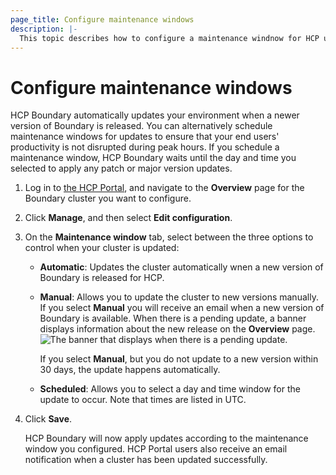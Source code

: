 ```yaml
---
page_title: Configure maintenance windows
description: |-
  This topic describes how to configure a maintenance windnow for HCP upgrades and updates.
---
```


# Configure maintenance windows

HCP Boundary automatically updates your environment when a newer version of Boundary is released.
You can alternatively schedule maintenance windows for updates to ensure that your end users' productivity is not disrupted during peak hours.
If you schedule a maintenance window, HCP Boundary waits until the day and time you selected to apply any patch or major version updates.

1. Log in to [the HCP Portal](https://portal.cloud.hashicorp.com/), and navigate to the **Overview** page for the Boundary cluster you want to configure.
1. Click **Manage**, and then select **Edit configuration**.
1. On the **Maintenance window** tab, select between the three options to control when your cluster is updated:
   - **Automatic**: Updates the cluster automatically wnen a new version of Boundary is released for HCP.
   - **Manual**: Allows you to update the cluster to new versions manually.
   If you select **Manual** you will receive an email when a new version of Boundary is available.
   When there is a pending update, a banner displays information about the new release on the **Overview** page.
   ![The banner that displays when there is a pending update.](/img/docs/boundary/new-version-available.png)

      <Warning>

      If you select **Manual**, but you do not update to a new version within 30 days, the update happens automatically.

      </Warning>

   - **Scheduled**: Allows you to select a day and time window for the update to occur. Note that times are listed in UTC.
1. Click **Save**.

   HCP Boundary will now apply updates according to the maintenance window you configured.
   HCP Portal users also receive an email notification when a cluster has been updated successfully.